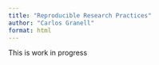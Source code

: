 ```yaml
---
title: "Reproducible Research Practices"
author: "Carlos Granell"
format: html
---
```


:::{.callout-warning}

This is work in progress

:::